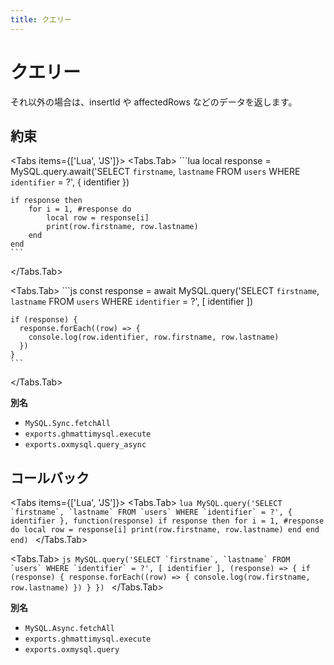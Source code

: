 ```yaml
---
title: クエリー
---
```



# クエリー

それ以外の場合は、insertId や affectedRows などのデータを返します。

## 約束

<Tabs items={['Lua', 'JS']}>
  <Tabs.Tab>
    ```lua
    local response = MySQL.query.await('SELECT `firstname`, `lastname` FROM `users` WHERE `identifier` = ?', {
        identifier
    })

    if response then
        for i = 1, #response do
            local row = response[i]
            print(row.firstname, row.lastname)
        end
    end
    ```

  </Tabs.Tab>

  <Tabs.Tab>
    ```js
    const response = await MySQL.query('SELECT `firstname`, `lastname` FROM `users` WHERE `identifier` = ?', [
      identifier
    ])

    if (response) {
      response.forEach((row) => {
        console.log(row.identifier, row.firstname, row.lastname)
      })
    }
    ```

  </Tabs.Tab>
</Tabs>

**別名**

- `MySQL.Sync.fetchAll`
- `exports.ghmattimysql.execute`
- `exports.oxmysql.query_async`

## コールバック

<Tabs items={['Lua', 'JS']}>
  <Tabs.Tab>
    ```lua
    MySQL.query('SELECT `firstname`, `lastname` FROM `users` WHERE `identifier` = ?', {
        identifier
    }, function(response)
        if response then
            for i = 1, #response do
                local row = response[i]
                print(row.firstname, row.lastname)
            end
        end
    end)
    ```
  </Tabs.Tab>

  <Tabs.Tab>
    ```js
    MySQL.query('SELECT `firstname`, `lastname` FROM `users` WHERE `identifier` = ?', [
      identifier
    ], (response) => {
      if (response) {
        response.forEach((row) => {
          console.log(row.firstname, row.lastname)
        })
      }
    })
    ```
  </Tabs.Tab>
</Tabs>

**別名**

- `MySQL.Async.fetchAll`
- `exports.ghmattimysql.execute`
- `exports.oxmysql.query`
